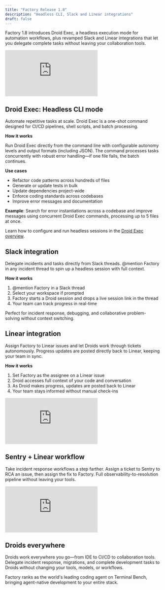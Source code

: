 ```yaml
---
title: "Factory Release 1.8"
description: "Headless CLI, Slack and Linear integrations"
draft: false
---
```


Factory 1.8 introduces Droid Exec, a headless execution mode for automation workflows, plus revamped Slack and Linear integrations that let you delegate complete tasks without leaving your collaboration tools.

<iframe
  className="w-full aspect-video rounded-xl"
  src="https://www.youtube.com/embed/48cDQQU1HxQ"
  title="Factory 1.8 Release"
  frameBorder="0"
  allow="accelerometer; autoplay; clipboard-write; encrypted-media; gyroscope; picture-in-picture"
  allowFullScreen
></iframe>

## Droid Exec: Headless CLI mode

Automate repetitive tasks at scale. Droid Exec is a one-shot command designed for CI/CD pipelines, shell scripts, and batch processing.

**How it works**

Run Droid Exec directly from the command line with configurable autonomy levels and output formats (including JSON). The command processes tasks concurrently with robust error handling—if one file fails, the batch continues.

**Use cases**

- Refactor code patterns across hundreds of files
- Generate or update tests in bulk
- Update dependencies project-wide
- Enforce coding standards across codebases
- Improve error messages and documentation

**Example**: Search for error instantiations across a codebase and improve messages using concurrent Droid Exec commands, processing up to 5 files at once.

<Note>Learn how to configure and run headless sessions in the [Droid Exec overview](/cli/droid-exec/overview).</Note>

## Slack integration

Delegate incidents and tasks directly from Slack threads. @mention Factory in any incident thread to spin up a headless session with full context.

**How it works**

1. @mention Factory in a Slack thread
2. Select your workspace if prompted
3. Factory starts a Droid session and drops a live session link in the thread
4. Your team can track progress in real-time

Perfect for incident response, debugging, and collaborative problem-solving without context switching.

## Linear integration

Assign Factory to Linear issues and let Droids work through tickets autonomously. Progress updates are posted directly back to Linear, keeping your team in sync.

**How it works**

1. Set Factory as the assignee on a Linear issue
2. Droid accesses full context of your code and conversation
3. As Droid makes progress, updates are posted back to Linear
4. Your team stays informed without manual check-ins

<iframe
  className="w-full aspect-video rounded-xl"
  src="https://www.youtube.com/embed/bvEp0X9hSaI"
  title="Linear Demo"
  frameBorder="0"
  allow="accelerometer; autoplay; clipboard-write; encrypted-media; gyroscope; picture-in-picture"
  allowFullScreen
></iframe>

## Sentry + Linear workflow

Take incident response workflows a step farther. Assign a ticket to Sentry to RCA an issue, then assign the fix to Factory. Full observability-to-resolution pipeline without leaving your tools.

<iframe
  className="w-full aspect-video rounded-xl"
  src="https://www.youtube.com/embed/JmBHGKqtqJo"
  title="Senty and Linear"
  frameBorder="0"
  allow="accelerometer; autoplay; clipboard-write; encrypted-media; gyroscope; picture-in-picture"
  allowFullScreen
></iframe>

## Droids everywhere

Droids work everywhere you go—from IDE to CI/CD to collaboration tools. Delegate incident response, migrations, and complete development tasks to Droids without changing your tools, models, or workflows.

Factory ranks as the world's leading coding agent on Terminal Bench, bringing agent-native development to your entire stack.
